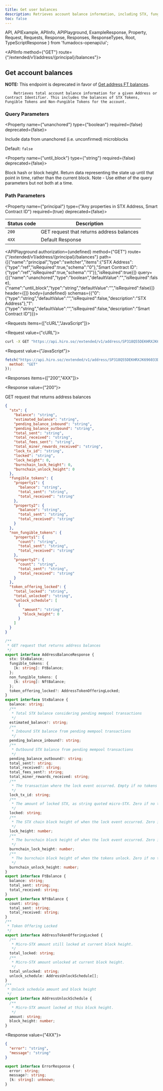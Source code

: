 ```yaml
---
title: Get user balances
description: Retrieves account balance information, including STX, fungible, and non-fungible tokens.
toc: false
---
```


  API,
  APIExample,
  APIInfo,
  APIPlayground,
  ExampleResponse,
  Property,
  Request,
  Requests,
  Response,
  Responses,
  ResponseTypes,
  Root,
  TypeScriptResponse
} from 'fumadocs-openapi/ui';

<Root baseUrl="https://api.hiro.so">

<API>

<APIInfo method={"GET"} route={"/extended/v1/address/{principal}/balances"}>

## Get account balances

**NOTE:** This endpoint is deprecated in favor of [Get address FT balances](/api/get-principal-ft-balances).
        
        Retrieves total account balance information for a given Address or Contract Identifier. This includes the balances of STX Tokens, Fungible Tokens and Non-Fungible Tokens for the account.

### Query Parameters

<Property name={"unanchored"} type={"boolean"} required={false} deprecated={false}>

Include data from unanchored (i.e. unconfirmed) microblocks

<span>Default: `false`</span>

</Property>

<Property name={"until_block"} type={"string"} required={false} deprecated={false}>

Block hash or block height. Return data representing the state up until that point in time, rather than the current block. Note - Use either of the query parameters but not both at a time.

</Property>

### Path Parameters

<Property name={"principal"} type={"Any properties in STX Address, Smart Contract ID"} required={true} deprecated={false}>

</Property>

| Status code | Description |
| ----------- | ----------- |
| `200` | GET request that returns address balances |
| `4XX` | Default Response |

<APIPlayground authorization={undefined} method={"GET"} route={"/extended/v1/address/{principal}/balances"} path={[{"name":"principal","type":"switcher","items":{"STX Address":{"type":"ref","isRequired":true,"schema":"0"},"Smart Contract ID":{"type":"ref","isRequired":true,"schema":"1"}},"isRequired":true}]} query={[{"name":"unanchored","type":"boolean","defaultValue":"","isRequired":false},{"name":"until_block","type":"string","defaultValue":"","isRequired":false}]} header={[]} body={undefined} schemas={{"0":{"type":"string","defaultValue":"","isRequired":false,"description":"STX Address"},"1":{"type":"string","defaultValue":"","isRequired":false,"description":"Smart Contract ID"}}}>

</APIPlayground>

</APIInfo>

<APIExample>

<Requests items={["cURL","JavaScript"]}>

<Request value={"cURL"}>

```bash
curl -X GET "https://api.hiro.so//extended/v1/address/SP318Q55DEKHRXJK696033DQN5C54D9K2EE6DHRWP/balances?unanchored=false&until_block=string"
```

</Request>

<Request value={"JavaScript"}>

```js
fetch("https://api.hiro.so//extended/v1/address/SP318Q55DEKHRXJK696033DQN5C54D9K2EE6DHRWP/balances?unanchored=false&until_block=string", {
  method: "GET"
});
```

</Request>

</Requests>

<Responses items={["200","4XX"]}>

<Response value={"200"}>

GET request that returns address balances

<ResponseTypes>

<ExampleResponse>

```json
{
  "stx": {
    "balance": "string",
    "estimated_balance": "string",
    "pending_balance_inbound": "string",
    "pending_balance_outbound": "string",
    "total_sent": "string",
    "total_received": "string",
    "total_fees_sent": "string",
    "total_miner_rewards_received": "string",
    "lock_tx_id": "string",
    "locked": "string",
    "lock_height": 0,
    "burnchain_lock_height": 0,
    "burnchain_unlock_height": 0
  },
  "fungible_tokens": {
    "property1": {
      "balance": "string",
      "total_sent": "string",
      "total_received": "string"
    },
    "property2": {
      "balance": "string",
      "total_sent": "string",
      "total_received": "string"
    }
  },
  "non_fungible_tokens": {
    "property1": {
      "count": "string",
      "total_sent": "string",
      "total_received": "string"
    },
    "property2": {
      "count": "string",
      "total_sent": "string",
      "total_received": "string"
    }
  },
  "token_offering_locked": {
    "total_locked": "string",
    "total_unlocked": "string",
    "unlock_schedule": [
      {
        "amount": "string",
        "block_height": 0
      }
    ]
  }
}
```

</ExampleResponse>

<TypeScriptResponse>

```ts
/**
 * GET request that returns address balances
 */
export interface AddressBalanceResponse {
  stx: StxBalance;
  fungible_tokens: {
    [k: string]: FtBalance;
  };
  non_fungible_tokens: {
    [k: string]: NftBalance;
  };
  token_offering_locked?: AddressTokenOfferingLocked;
}
export interface StxBalance {
  balance: string;
  /**
   * Total STX balance considering pending mempool transactions
   */
  estimated_balance?: string;
  /**
   * Inbound STX balance from pending mempool transactions
   */
  pending_balance_inbound?: string;
  /**
   * Outbound STX balance from pending mempool transactions
   */
  pending_balance_outbound?: string;
  total_sent?: string;
  total_received?: string;
  total_fees_sent?: string;
  total_miner_rewards_received: string;
  /**
   * The transaction where the lock event occurred. Empty if no tokens are locked.
   */
  lock_tx_id: string;
  /**
   * The amount of locked STX, as string quoted micro-STX. Zero if no tokens are locked.
   */
  locked: string;
  /**
   * The STX chain block height of when the lock event occurred. Zero if no tokens are locked.
   */
  lock_height: number;
  /**
   * The burnchain block height of when the lock event occurred. Zero if no tokens are locked.
   */
  burnchain_lock_height: number;
  /**
   * The burnchain block height of when the tokens unlock. Zero if no tokens are locked.
   */
  burnchain_unlock_height: number;
}
export interface FtBalance {
  balance: string;
  total_sent: string;
  total_received: string;
}
export interface NftBalance {
  count: string;
  total_sent: string;
  total_received: string;
}
/**
 * Token Offering Locked
 */
export interface AddressTokenOfferingLocked {
  /**
   * Micro-STX amount still locked at current block height.
   */
  total_locked: string;
  /**
   * Micro-STX amount unlocked at current block height.
   */
  total_unlocked: string;
  unlock_schedule: AddressUnlockSchedule[];
}
/**
 * Unlock schedule amount and block height
 */
export interface AddressUnlockSchedule {
  /**
   * Micro-STX amount locked at this block height.
   */
  amount: string;
  block_height: number;
}
```

</TypeScriptResponse>

</ResponseTypes>

</Response>

<Response value={"4XX"}>

<ResponseTypes>

<ExampleResponse>

```json
{
  "error": "string",
  "message": "string"
}
```

</ExampleResponse>

<TypeScriptResponse>

```ts
export interface ErrorResponse {
  error: string;
  message?: string;
  [k: string]: unknown;
}
```

</TypeScriptResponse>

</ResponseTypes>

</Response>

</Responses>

</APIExample>

</API>

</Root>
